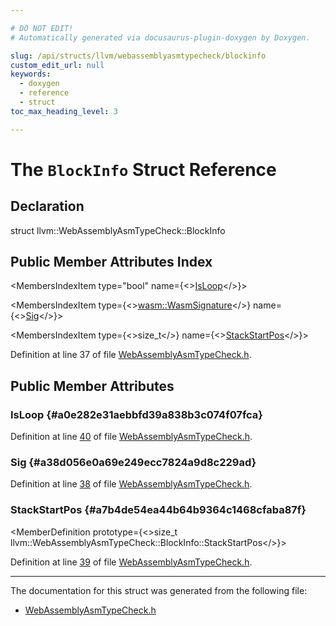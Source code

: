 ```yaml
---

# DO NOT EDIT!
# Automatically generated via docusaurus-plugin-doxygen by Doxygen.

slug: /api/structs/llvm/webassemblyasmtypecheck/blockinfo
custom_edit_url: null
keywords:
  - doxygen
  - reference
  - struct
toc_max_heading_level: 3

---
```





# The `BlockInfo` Struct Reference

<DoxygenPage pluginConfig={pluginConfig}>



## Declaration

<CodeBlock>struct llvm::WebAssemblyAsmTypeCheck::BlockInfo</CodeBlock>

## Public Member Attributes Index

<MembersIndex>

<MembersIndexItem
  type="bool"
  name={<><a href="#a0e282e31aebbfd39a838b3c074f07fca">IsLoop</a></>}>
</MembersIndexItem>

<MembersIndexItem
  type={<><a href="/docs/api/structs/llvm/wasm/wasmsignature">wasm::WasmSignature</a></>}
  name={<><a href="#a38d056e0a69e249ecc7824a9d8c229ad">Sig</a></>}>
</MembersIndexItem>

<MembersIndexItem
  type={<>size&#95;t</>}
  name={<><a href="#a7b4de54ea44b64b9364c1468cfaba87f">StackStartPos</a></>}>
</MembersIndexItem>

</MembersIndex>


Definition at line 37 of file <a href="/docs/api/files/lib/lib/target/lib/target/webassembly/lib/target/webassembly/asmparser/webassemblyasmtypecheck-h">WebAssemblyAsmTypeCheck.h</a>.

<SectionDefinition>

## Public Member Attributes

### IsLoop {#a0e282e31aebbfd39a838b3c074f07fca}

<MemberDefinition
  prototype="bool llvm::WebAssemblyAsmTypeCheck::BlockInfo::IsLoop">

Definition at line <a href="/docs/api/files/lib/lib/target/lib/target/webassembly/lib/target/webassembly/asmparser/webassemblyasmtypecheck-h/#l00040">40</a> of file <a href="/docs/api/files/lib/lib/target/lib/target/webassembly/lib/target/webassembly/asmparser/webassemblyasmtypecheck-h">WebAssemblyAsmTypeCheck.h</a>.
</MemberDefinition>

### Sig {#a38d056e0a69e249ecc7824a9d8c229ad}

<MemberDefinition
  prototype="wasm::WasmSignature llvm::WebAssemblyAsmTypeCheck::BlockInfo::Sig">

Definition at line <a href="/docs/api/files/lib/lib/target/lib/target/webassembly/lib/target/webassembly/asmparser/webassemblyasmtypecheck-h/#l00038">38</a> of file <a href="/docs/api/files/lib/lib/target/lib/target/webassembly/lib/target/webassembly/asmparser/webassemblyasmtypecheck-h">WebAssemblyAsmTypeCheck.h</a>.
</MemberDefinition>

### StackStartPos {#a7b4de54ea44b64b9364c1468cfaba87f}

<MemberDefinition
  prototype={<>size&#95;t llvm::WebAssemblyAsmTypeCheck::BlockInfo::StackStartPos</>}>

Definition at line <a href="/docs/api/files/lib/lib/target/lib/target/webassembly/lib/target/webassembly/asmparser/webassemblyasmtypecheck-h/#l00039">39</a> of file <a href="/docs/api/files/lib/lib/target/lib/target/webassembly/lib/target/webassembly/asmparser/webassemblyasmtypecheck-h">WebAssemblyAsmTypeCheck.h</a>.
</MemberDefinition>

</SectionDefinition>

<hr/>

The documentation for this struct was generated from the following file:

<ul>
<li><a href="/docs/api/files/lib/lib/target/lib/target/webassembly/lib/target/webassembly/asmparser/webassemblyasmtypecheck-h">WebAssemblyAsmTypeCheck.h</a></li>
</ul>

</DoxygenPage>

